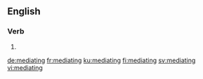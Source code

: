 ==English==

===Verb===
{{head|en|present participle}}

# {{present participle of|mediate|lang=en|nocat=1}}

[[de:mediating]]
[[fr:mediating]]
[[ku:mediating]]
[[fi:mediating]]
[[sv:mediating]]
[[vi:mediating]]